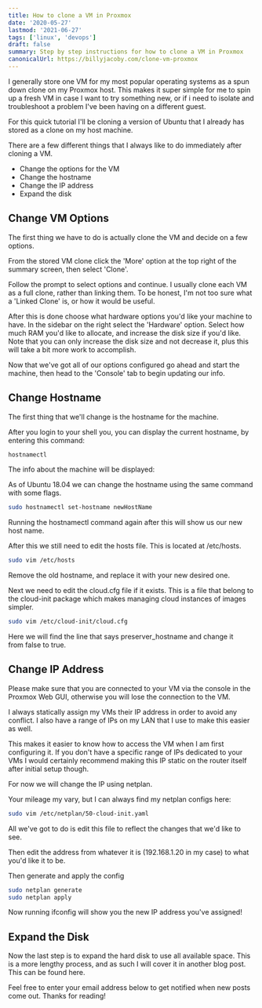 ```yaml
---
title: How to clone a VM in Proxmox
date: '2020-05-27'
lastmod: '2021-06-27'
tags: ['linux', 'devops']
draft: false
summary: Step by step instructions for how to clone a VM in Proxmox
canonicalUrl: https://billyjacoby.com/clone-vm-proxmox
---
```

I generally store one VM for my most popular operating systems as a spun down clone on my Proxmox host. This makes it super simple for me to spin up a fresh VM in case I want to try something new, or if i need to isolate and troubleshoot a problem I've been having on a different guest.

For this quick tutorial I'll be cloning a version of Ubuntu that I already has stored as a clone on my host machine.

There are a few different things that I always like to do immediately after cloning a VM.

- Change the options for the VM
- Change the hostname
- Change the IP address
- Expand the disk

## Change VM Options

The first thing we have to do is actually clone the VM and decide on a few options.

From the stored VM clone click the 'More' option at the top right of the summary screen, then select 'Clone'.

Follow the prompt to select options and continue. I usually clone each VM as a full clone, rather than linking them. To be honest, I'm not too sure what a 'Linked Clone' is, or how it would be useful.

After this is done choose what hardware options you'd like your machine to have. In the sidebar on the right select the 'Hardware' option. Select how much RAM you'd like to allocate, and increase the disk size if you'd like. Note that you can only increase the disk size and not decrease it, plus this will take a bit more work to accomplish.

Now that we've got all of our options configured go ahead and start the machine, then head to the 'Console' tab to begin updating our info.

## Change Hostname

The first thing that we'll change is the hostname for the machine.

After you login to your shell you, you can display the current hostname, by entering this command:

```bash
hostnamectl
```

The info about the machine will be displayed:

As of Ubuntu 18.04 we can change the hostname using the same command with some flags.

```bash
sudo hostnamectl set-hostname newHostName
```

Running the hostnamectl command again after this will show us our new host name.

After this we still need to edit the hosts file. This is located at /etc/hosts.

```bash
sudo vim /etc/hosts
```

Remove the old hostname, and replace it with your new desired one.

Next we need to edit the cloud.cfg file if it exists. This is a file that belong to the cloud-init package which makes managing cloud instances of images simpler.

```bash
sudo vim /etc/cloud-init/cloud.cfg
```

Here we will find the line that says preserver_hostname and change it from false to true.

## Change IP Address

Please make sure that you are connected to your VM via the console in the Proxmox Web GUI, otherwise you will lose the connection to the VM.

I always statically assign my VMs their IP address in order to avoid any conflict. I also have a range of IPs on my LAN that I use to make this easier as well.

This makes it easier to know how to access the VM when I am first configuring it. If you don't have a specific range of IPs dedicated to your VMs I would certainly recommend making this IP static on the router itself after initial setup though.

For now we will change the IP using netplan.

Your mileage my vary, but I can always find my netplan configs here:

```bash
sudo vim /etc/netplan/50-cloud-init.yaml
```

All we've got to do is edit this file to reflect the changes that we'd like to see.

Then edit the address from whatever it is (192.168.1.20 in my case) to what you'd like it to be.

Then generate and apply the config

```bash
sudo netplan generate
sudo netplan apply
```

Now running ifconfig will show you the new IP address you've assigned!

## Expand the Disk

Now the last step is to expand the hard disk to use all available space. This is a more lengthy process, and as such I will cover it in another blog post. This can be found here.

Feel free to enter your email address below to get notified when new posts come out. Thanks for reading!